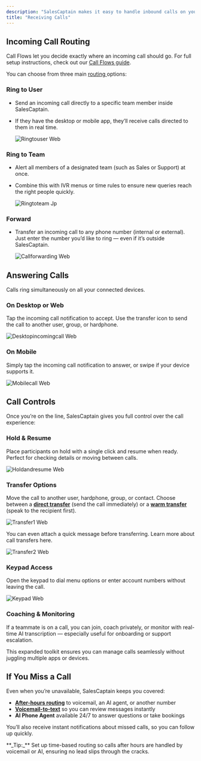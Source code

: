 ```yaml
---
description: "SalesCaptain makes it easy to handle inbound calls on your business numbers, whether you’re on desktop, mobile, or the web. Every incoming call follows your custom call flow, so customers always reach the right person or team without delays."
title: "Receiving Calls"
---
```


## Incoming Call Routing

Call Flows let you decide exactly where an incoming call should go. For full setup instructions, check out our [Call Flows guide](/Core-Features/Calls/Call-Flows/Creating-Call-Flows).

You can choose from three main [routing ](Core-Features/Calls/Call-Flows/After-Hours-Routing)options:

### Ring to User

- Send an incoming call directly to a specific team member inside SalesCaptain. 
- If they have the desktop or mobile app, they’ll receive calls directed to them in real time.

  ![Ringtouser Web](/images/ringtouser.webp)

### Ring to Team

- Alert all members of a designated team (such as Sales or Support) at once.
- Combine this with IVR menus or time rules to ensure new queries reach the right people quickly.

  ![Ringtoteam Jp](/images/ringtoteam.jpg)

### Forward

- Transfer an incoming call to any phone number (internal or external). Just enter the number you’d like to ring — even if it’s outside SalesCaptain.

  ![Callforwarding Web](/images/callforwarding.webp)

## Answering Calls

Calls ring simultaneously on all your connected devices.

### On Desktop or Web

Tap the incoming call notification to accept. Use the transfer icon to send the call to another user, group, or hardphone.

![Desktopincomingcall Web](/images/desktopincomingcall.webp)

### On Mobile

Simply tap the incoming call notification to answer, or swipe if your device supports it.

![Mobilecall Web](/images/mobilecall.webp)

## Call Controls

Once you’re on the line, SalesCaptain gives you full control over the call experience:

### Hold & Resume

Place participants on hold with a single click and resume when ready. Perfect for checking details or moving between calls.

![Holdandresume Web](/images/holdandresume.webp)

### Transfer Options

Move the call to another user, hardphone, group, or contact. Choose between a [**direct transfer**](Core-Features/Calls/Call-Transfers/Direct-Transfers) (send the call immediately) or a [**warm transfer**](Core-Features/Calls/Call-Transfers/Warm-Transfers) (speak to the recipient first).

![Transfer1 Web](/images/transfer1.webp)

You can even attach a quick message before transferring. Learn more about call transfers here.

![Transfer2 Web](/images/transfer2.webp)

### Keypad Access

Open the keypad to dial menu options or enter account numbers without leaving the call.

![Keypad Web](/images/keypad.webp)

### Coaching & Monitoring

If a teammate is on a call, you can join, coach privately, or monitor with real-time AI transcription — especially useful for onboarding or support escalation.

This expanded toolkit ensures you can manage calls seamlessly without juggling multiple apps or devices.

## If You Miss a Call

Even when you’re unavailable, SalesCaptain keeps you covered:

- [**After-hours routing**](https://salescaptain-42c66529.mintlify.app/Core-Features/Calls/Call-Flows/After-Hours-Routing) to voicemail, an AI agent, or another number
- [**Voicemail-to-text**](Core-Features/Calls/Call-Flows/Voicemail) so you can review messages instantly
- **AI Phone Agent** available 24/7 to answer questions or take bookings

You’ll also receive instant notifications about missed calls, so you can follow up quickly.

<Info>
  **_Tip:_** Set up time-based routing so calls after hours are handled by voicemail or AI, ensuring no lead slips through the cracks.
</Info>